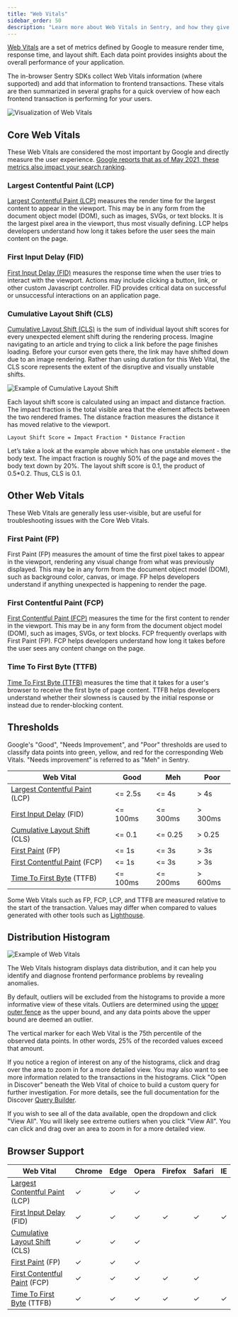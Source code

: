 ```yaml
---
title: "Web Vitals"
sidebar_order: 50
description: "Learn more about Web Vitals in Sentry, and how they give you a better understanding of your application's health."
---
```


[Web Vitals](https://web.dev/vitals/) are a set of metrics defined by Google to measure render time, response time, and layout shift. Each data point provides insights about the overall <SandboxLink scenario="performance" projectSlug="react">performance</SandboxLink> of your application.

The in-browser Sentry SDKs collect <SandboxLink scenario="oneWebVitals" projectSlug="react">Web Vitals</SandboxLink> information (where supported) and add that information to frontend <SandboxLink scenario="oneTransaction" projectSlug="react">transactions</SandboxLink>. These vitals are then summarized in several graphs for a quick overview of how each frontend transaction is performing for your users.

![Visualization of Web Vitals](./diagram-transaction-vitals.png)

## Core Web Vitals
These <SandboxLink scenario="oneWebVitals" projectSlug="react">Web Vitals</SandboxLink> are considered the most important by Google and directly measure the user experience. [Google reports that as of May 2021, these metrics also impact your search ranking](https://developers.google.com/search/blog/2020/11/timing-for-page-experience).

### Largest Contentful Paint (LCP)

[Largest Contentful Paint (LCP)](https://web.dev/lcp/) measures the render time for the largest content to appear in the viewport. This may be in any form from the document object model (DOM), such as images, SVGs, or text blocks. It is the largest pixel area in the viewport, thus most visually defining. LCP helps developers understand how long it takes before the user sees the main content on the page.

### First Input Delay (FID)

[First Input Delay (FID)](https://web.dev/fid/) measures the response time when the user tries to interact with the viewport. Actions may include clicking a button, link, or other custom Javascript controller. FID provides critical data on successful or unsuccessful interactions on an application page.

### Cumulative Layout Shift (CLS)

[Cumulative Layout Shift (CLS)](https://web.dev/cls/) is the sum of individual layout shift scores for every unexpected element shift during the rendering process. Imagine navigating to an article and trying to click a link before the page finishes loading. Before your cursor even gets there, the link may have shifted down due to an image rendering. Rather than using duration for this Web Vital, the CLS score represents the extent of the disruptive and visually unstable shifts.

![Example of Cumulative Layout Shift](./diagram-transaction-cls.png)

Each layout shift score is calculated using an impact and distance fraction. The impact fraction is the total visible area that the element affects between the two rendered frames. The distance fraction measures the distance it has moved relative to the viewport.

```
Layout Shift Score = Impact Fraction * Distance Fraction
```

Let’s take a look at the example above which has one unstable element - the body text. The impact fraction is roughly 50% of the page and moves the body text down by 20%. The layout shift score is 0.1, the product of 0.5*0.2. Thus, CLS is 0.1.

## Other Web Vitals

These Web Vitals are generally less user-visible, but are useful for troubleshooting issues with the Core Web Vitals.

### First Paint (FP)

First Paint (FP) measures the amount of time the first pixel takes to appear in the viewport, rendering any visual change from what was previously displayed. This may be in any form from the document object model (DOM), such as background color, canvas, or image. FP helps developers understand if anything unexpected is happening to render the page.

### First Contentful Paint (FCP)

[First Contentful Paint (FCP)](https://web.dev/fcp/) measures the time for the first content to render in the viewport. This may be in any form from the document object model (DOM), such as images, SVGs, or text blocks. FCP frequently overlaps with First Paint (FP). FCP helps developers understand how long it takes before the user sees any content change on the page.

### Time To First Byte (TTFB)

[Time To First Byte (TTFB)](https://web.dev/time-to-first-byte/) measures the time that it takes for a user's browser to receive the first byte of page content. TTFB helps developers understand whether their slowness is caused by the initial response or instead due to render-blocking content.

## Thresholds

Google's "Good", "Needs Improvement", and "Poor" thresholds are used to classify data points into green, yellow, and red for the corresponding Web Vitals. "Needs improvement" is referred to as "Meh" in Sentry.

| Web Vital                                                       | Good         | Meh          | Poor         |
| --------------------------------------------------------------- | ------------ | ------------ | ------------ |
| [Largest Contentful Paint](#largest-contentful-paint-lcp) (LCP) | <= 2.5s      | <= 4s        | > 4s         |
| [First Input Delay](#first-input-delay-fid) (FID)               | <= 100ms     | <= 300ms     | > 300ms      |
| [Cumulative Layout Shift](#cumulative-layout-shift-cls) (CLS)   | <= 0.1       | <= 0.25      | > 0.25       |
| [First Paint](#first-paint-fp) (FP)                             | <= 1s        | <= 3s        | > 3s         |
| [First Contentful Paint](#first-contentful-paint-fcp) (FCP)     | <= 1s        | <= 3s        | > 3s         |
| [Time To First Byte](#time-to-first-byte-ttfb) (TTFB)           | <= 100ms     | <= 200ms     | > 600ms      |

<Note>

Some Web Vitals such as FP, FCP, LCP, and TTFB are measured relative to the start of the transaction. Values may differ when compared to values generated with other tools such as [Lighthouse](https://github.com/GoogleChrome/lighthouse).

</Note>

## Distribution Histogram

![Example of Web Vitals](./perf-web-vitals.png)

The Web Vitals histogram displays data distribution, and it can help you identify and diagnose frontend performance problems by revealing anomalies.

By default, outliers will be excluded from the histograms to provide a more informative view of these vitals. Outliers are determined using the [upper outer fence](https://en.wikipedia.org/wiki/Outlier#Tukey's_fences) as the upper bound, and any data points above the upper bound are deemed an outlier.

The vertical marker for each Web Vital is the 75th percentile of the observed data points. In other words, 25% of the recorded values exceed that amount.

If you notice a region of interest on any of the histograms, click and drag over the area to zoom in for a more detailed view. You may also want to see more information related to the transactions in the histograms. Click "Open in Discover" beneath the Web Vital of choice to build a custom query for further investigation. For more details, see the full documentation for the Discover [Query Builder](/product/discover-queries/query-builder/).

If you wish to see all of the data available, open the dropdown and click "View All". You will likely see extreme outliers when you click "View All". You can click and drag over an area to zoom in for a more detailed view.


## Browser Support

| Web Vital                                                       | Chrome  | Edge    | Opera   | Firefox | Safari  | IE      |
| --------------------------------------------------------------- | ------- | ------- | ------- | ------- | ------- | ------- |
| [Largest Contentful Paint](#largest-contentful-paint-lcp) (LCP) | ✓       | ✓       | ✓       |         |         |         |
| [First Input Delay](#first-input-delay-fid) (FID)               | ✓       | ✓       | ✓       | ✓       | ✓       | ✓       |
| [Cumulative Layout Shift](#cumulative-layout-shift-cls) (CLS)   | ✓       | ✓       | ✓       |         |         |         |
| [First Paint](#first-paint-fp) (FP)                             | ✓       | ✓       | ✓       |         |         |         |
| [First Contentful Paint](#first-contentful-paint-fcp) (FCP)     | ✓       | ✓       | ✓       | ✓       | ✓       |         |
| [Time To First Byte](#time-to-first-byte-ttfb) (TTFB)           | ✓       | ✓       | ✓       | ✓       | ✓       | ✓       |
